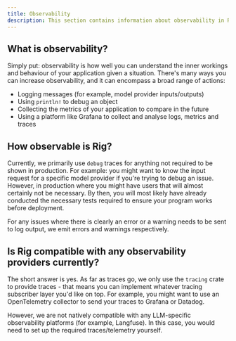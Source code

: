 ```yaml
---
title: Observability
description: This section contains information about observability in Rig.
---
```


## What is observability?

Simply put: observability is how well you can understand the inner workings and behaviour of your application given a situation. There's many ways you can increase observability, and it can encompass a broad range of actions:

- Logging messages (for example, model provider inputs/outputs)
- Using `println!` to debug an object
- Collecting the metrics of your application to compare in the future
- Using a platform like Grafana to collect and analyse logs, metrics and traces

## How observable is Rig?

Currently, we primarily use `debug` traces for anything not required to be shown in production. For example: you might want to know the input request for a specific model provider if you're trying to debug an issue. However, in production where you might have users that will almost certainly not be necessary. By then, you will most likely have already conducted the necessary tests required to ensure your program works before deployment.

For any issues where there is clearly an error or a warning needs to be sent to log output, we emit errors and warnings respectively.

## Is Rig compatible with any observability providers currently?

The short answer is yes. As far as traces go, we only use the `tracing` crate to provide traces - that means you can implement whatever tracing subscriber layer you'd like on top. For example, you might want to use an OpenTelemetry collector to send your traces to Grafana or Datadog.

However, we are not natively compatible with any LLM-specific observability platforms (for example, Langfuse). In this case, you would need to set up the required traces/telemetry yourself.
